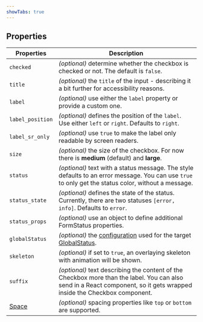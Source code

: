 ```yaml
---
showTabs: true
---
```


## Properties

| Properties                                  | Description                                                                                                                                                             |
| ------------------------------------------- | ----------------------------------------------------------------------------------------------------------------------------------------------------------------------- |
| `checked`                                   | _(optional)_ determine whether the checkbox is checked or not. The default is `false`.                                                                                  |
| `title`                                     | _(optional)_ the `title` of the input - describing it a bit further for accessibility reasons.                                                                          |
| `label`                                     | _(optional)_ use either the `label` property or provide a custom one.                                                                                                   |
| `label_position`                            | _(optional)_ defines the position of the `label`. Use either `left` or `right`. Defaults to `right`.                                                                    |
| `label_sr_only`                             | _(optional)_ use `true` to make the label only readable by screen readers.                                                                                              |
| `size`                                      | _(optional)_ the size of the checkbox. For now there is **medium** (default) and **large**.                                                                             |
| `status`                                    | _(optional)_ text with a status message. The style defaults to an error message. You can use `true` to only get the status color, without a message.                    |
| `status_state`                              | _(optional)_ defines the state of the status. Currently, there are two statuses `[error, info]`. Defaults to `error`.                                                   |
| `status_props`                              | _(optional)_ use an object to define additional FormStatus properties.                                                                                                  |
| `globalStatus`                              | _(optional)_ the [configuration](/uilib/components/global-status/properties/#configuration-object) used for the target [GlobalStatus](/uilib/components/global-status). |
| `skeleton`                                  | _(optional)_ if set to `true`, an overlaying skeleton with animation will be shown.                                                                                     |
| `suffix`                                    | _(optional)_ text describing the content of the Checkbox more than the label. You can also send in a React component, so it gets wrapped inside the Checkbox component. |
| [Space](/uilib/components/space/properties) | _(optional)_ spacing properties like `top` or `bottom` are supported.                                                                                                   |
